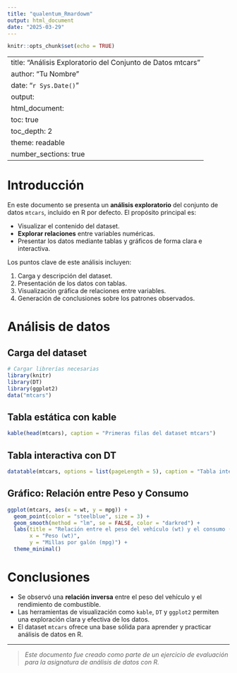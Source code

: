 ---
title: "qualentum_Rmardowm"
output: html_document
date: "2025-03-29"
---

```{r setup, include=FALSE}
knitr::opts_chunk$set(echo = TRUE)
```

---
title: "Análisis Exploratorio del Conjunto de Datos mtcars"
author: "Tu Nombre"
date: "`r Sys.Date()`"
output:
  html_document:
    toc: true
    toc_depth: 2
    theme: readable
    number_sections: true
---

# Introducción

En este documento se presenta un **análisis exploratorio** del conjunto de datos `mtcars`, incluido en R por defecto. El propósito principal es:

- Visualizar el contenido del dataset.
- **Explorar relaciones** entre variables numéricas.
- Presentar los datos mediante tablas y gráficos de forma clara e interactiva.

Los puntos clave de este análisis incluyen:

1. Carga y descripción del dataset.
2. Presentación de los datos con tablas.
3. Visualización gráfica de relaciones entre variables.
4. Generación de conclusiones sobre los patrones observados.

# Análisis de datos

## Carga del dataset

```{r cargar-datos}
# Cargar librerías necesarias
library(knitr)
library(DT)
library(ggplot2)
data("mtcars")
```

## Tabla estática con kable

```{r tabla-kable}
kable(head(mtcars), caption = "Primeras filas del dataset mtcars")
```

## Tabla interactiva con DT

```{r tabla-dt}
datatable(mtcars, options = list(pageLength = 5), caption = "Tabla interactiva del dataset mtcars")
```

## Gráfico: Relación entre Peso y Consumo

```{r grafico}
ggplot(mtcars, aes(x = wt, y = mpg)) +
  geom_point(color = "steelblue", size = 3) +
  geom_smooth(method = "lm", se = FALSE, color = "darkred") +
  labs(title = "Relación entre el peso del vehículo (wt) y el consumo (mpg)",
       x = "Peso (wt)",
       y = "Millas por galón (mpg)") +
  theme_minimal()
```

# Conclusiones

- Se observó una **relación inversa** entre el peso del vehículo y el rendimiento de combustible.
- Las herramientas de visualización como `kable`, `DT` y `ggplot2` permiten una exploración clara y efectiva de los datos.
- El dataset `mtcars` ofrece una base sólida para aprender y practicar análisis de datos en R.

---

> *Este documento fue creado como parte de un ejercicio de evaluación para la asignatura de análisis de datos con R.*

